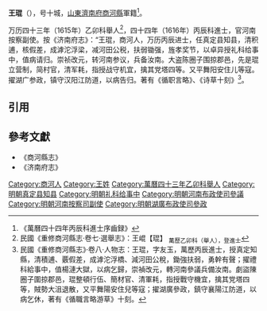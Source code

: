 '''王琨'''（{{bd|？||？|}}），号十城，[[山東|山東]][[濟南府|濟南府]][[商河縣|商河縣]]軍籍<ref>《萬曆四十四年丙辰科進士序齒録》</ref>。

万历四十三年（1615年）乙卯科舉人<ref>民國《重修商河縣志·卷七·選舉志》：王崐【琨】 <sub>萬歷乙卯科（舉人），登進士</sub></ref>，四十四年（1616年）丙辰科進士，官河南按察副使。按《济南府志》：“王琨，商河人，万历丙辰进士，任真定县知县，清积逋，核假差，成滹沱浮梁，减河田公税，扶弱锄强，旌孝奖节，以卓异授礼科给事中，值病请归。崇祯改元，转河南参议，兵备汝南。大盗陈圈子围掠郡邑，先是琨立营制，简村官，清军耗，指授战守机宜，擒其党塔四等。又平舞阳安住儿等寇。擢湖广参政，镇守汉阳江防道，以病告归。著有《循职言略》、《诗草十刻》<ref>民國《重修商河縣志》·卷八·人物志：王琨，字友玉，萬歷丙辰進士，授真定知縣，清積逋、覈假差，成滹沱浮橋、減河田公稅，鋤強扶弱，勇幹有聲；擢禮科給事中，值楊漣大獄，以病乞歸，崇禎改元，轉河南參議兵備汝南。劇盜陳圈子圍掠郡邑，琨整頓行伍、簡材官、清軍耗，指授戰守機宜，擒其党塔四等，賊勢大沮退散，又平舞陽安住兒等寇；擢湖廣參政，鎮守襄陽江防道，以病乞休，著有《循職言略游草》十刻。</ref>。

==引用==
{{reflist}}

==參考文獻==
*《商河縣志》
*《济南府志》

{{萬曆四十四年丙辰科殿試金榜}}
{{DEFAULTSORT:Wang王}}
[[Category:商河人|Category:商河人]]
[[Category:王姓|Category:王姓]]
[[Category:萬曆四十三年乙卯科舉人|Category:萬曆四十三年乙卯科舉人]]
[[Category:明朝真定县知县|Category:明朝真定县知县]]
[[Category:明朝礼科给事中|Category:明朝礼科给事中]]
[[Category:明朝河南布政使司參議|Category:明朝河南布政使司參議]]
[[Category:明朝河南按察司副使|Category:明朝河南按察司副使]]
[[Category:明朝湖廣布政使司參政|Category:明朝湖廣布政使司參政]]
{{明朝人物小作品}}
